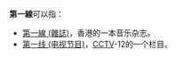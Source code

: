 '''第一線'''可以指：
* [[第一線_(雜誌)|第一線 (雜誌)]]，香港的一本音乐杂志。
* [[第一线_(电视节目)|第一线 (电视节目)]]，[[中国中央电视台|CCTV]]-12的一个栏目。

{{disambig|cat=三字作品消歧義}}